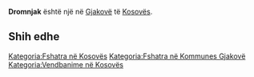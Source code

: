 {{Fshat në 
 | Emri                = Dromnjak
 | EmriAlt                = 
 | NAME_SHORT_FORM=      
 | NAME_GENERIC=      
 | NAME_SORT_NAME_RO=      DROMNJAK
 | FULL_NAME_RO = Dromnjak
 | FULL_NAME_ND_RO=Dromnjak
 | SORT_NAME_RG=DROMNJAK
 | FULL_NAME_RG=Dromnjak
 | FULL_NAME_ND_RG=Dromnjak
 | SRP_NAME_SHORT_FORM=      
 | SRP_NAME_GENERIC=      
 | SRP_NAME_SORT_NAME_RO=      
 | SRP_FULL_NAME_RO = 
 | SRP_FULL_NAME_ND_RO=
 | SRP_SORT_NAME_RG=
 | SRP_FULL_NAME_RG=
 | SRP_FULL_NAME_ND_RG=
 | Emri (Rasa dhanore) = 
 | Figura              = 
 | Shteti              = Kosovo
 | Komuna              = Gjakovë
 | Kodi postar         = 
 | Sipërfaqja          = 

 | Popullsia           = 

 | Regj. i popullsisë  = 
 | Dend. e popullsisë  = 
 | Faqja zyrtare       = 
 <!--- Koordinatat ----> 
 | Gjerësia            = 42.385556
 | Gjatësia            = 21.072222
 | Lartësia            = 
}}
'''Dromnjak''' është një [[]] në [[Gjakovë]] të [[Kosovës]].

<!-- == Gjeografia == -->
<!-- == Historia == -->
<!-- == Demografia == -->
== Shih edhe ==
{{Komuna Gjakovë}}
{{Kosovo-Administrata-Cung}}

[[Kategoria:Fshatra në Kosovës]]
[[Kategoria:Fshatra në Kommunes Gjakovë]]
[[Kategoria:Vendbanime në Kosovës]]